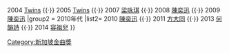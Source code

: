 {{Navbox
|name  = 新加坡金曲獎區域傑出歌手獎（香港）
|title = [[新加坡金曲獎]]區域傑出歌手獎（香港）
|titlestyle=background:	#FFFF00
|group1 = 2000年代
|list1= 2003 [[劉德華]] {{·}} 2004 [[Twins]] {{·}} 2005 [[Twins]] {{·}} 2007 [[梁咏琪]] {{·}} 2008 [[陳奕迅]] {{·}} 2009 [[陳奕迅]]
|group2 = 2010年代
|list2= 2010 [[陳奕迅]] {{·}} 2011 [[方大同]] {{·}} 2013 [[何韻詩]] {{·}} 2014 [[容祖兒]]
}}
<noinclude>
[[Category:新加坡金曲獎]]
</noinclude>